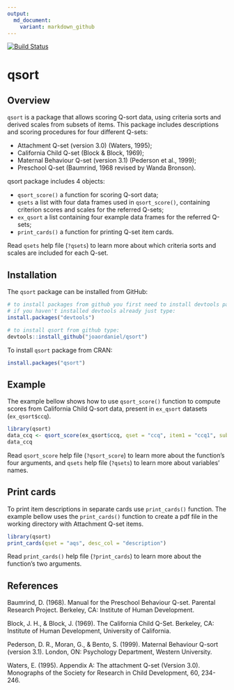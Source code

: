 ```yaml
---
output:
  md_document:
    variant: markdown_github
---
```


<!-- README.md is generated from README.Rmd. Please edit that file -->
[![Build Status](https://travis-ci.org/joaordaniel/qsort.svg?branch=master)](https://travis-ci.org/joaordaniel/qsort)

# qsort

## Overview

`qsort` is a package that allows scoring Q-sort data,
using criteria sorts and derived scales from subsets of items.
This package includes descriptions and scoring procedures
for four different Q-sets:

* Attachment Q-set (version 3.0) (Waters, 1995);
* California Child Q-set (Block & Block, 1969);      
* Maternal Behaviour Q-set (version 3.1) (Pederson et al., 1999);
* Preschool Q-set (Baumrind, 1968 revised by Wanda Bronson).  

qsort package includes 4 objects:

* `qsort_score()` a function for scoring Q-sort data;
* `qsets` a list with four data frames used in `qsort_score()`,
containing criterion scores and scales for the referred Q-sets;
* `ex_qsort` a list containing four example data frames for the referred Q-sets;
* `print_cards()` a function for printing Q-set item cards.

Read `qsets` help file (`?qsets`) to learn more about
which criteria sorts and scales are included for each Q-set.

## Installation

The `qsort` package can be installed from GitHub:  

```r
# to install packages from github you first need to install devtools package from CRAN.
# if you haven't installed devtools already just type:
install.packages("devtools")

# to install qsort from github type:
devtools::install_github("joaordaniel/qsort")
```

To install `qsort` package from CRAN:
```r
install.packages("qsort")
```

## Example

The example bellow shows how to use `qsort_score()` function
to compute scores from California Child Q-sort data,
present in `ex_qsort` datasets (`ex_qsort$ccq`).  

```r
library(qsort)
data_ccq <- qsort_score(ex_qsort$ccq, qset = "ccq", item1 = "ccq1", subj_id = "participant", group_id = "classroom")
data_ccq
```

Read `qsort_score` help file (`?qsort_score`)
to learn more about the function's four arguments,
and `qsets` help file (`?qsets`) to learn more about variables' names.


## Print cards

To print item descriptions in separate cards use `print_cards()` function.
The example bellow uses the `print_cards()` function to create a pdf file
in the working directory with Attachment Q-set items.

```r
library(qsort)
print_cards(qset = "aqs", desc_col = "description")
```
Read `print_cards()` help file (`?print_cards`)
to learn more about the function's two arguments.

## References
Baumrind, D. (1968). Manual for the Preschool Behaviour Q-set.
Parental Research Project. Berkeley, CA: Institute of Human Development.    

Block, J. H., & Block, J. (1969). The California Child Q-Set. Berkeley, CA:
Institute of Human Development, University of California.      

Pederson, D. R., Moran, G., & Bento, S. (1999). Maternal Behaviour
Q-sort (version 3.1). London, ON: Psychology Department, Western University. 

Waters, E. (1995). Appendix A: The attachment Q-set (Version 3.0). Monographs of the Society for Research in Child Development, 60, 234-246.     
